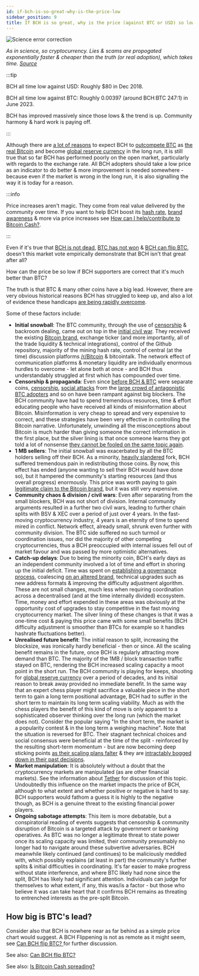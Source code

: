```yaml
---
id: if-bch-is-so-great-why-is-the-price-low
sidebar_position: 9
title: If BCH is so great, why is the price (against BTC or USD) so low?
---
```



<img src={scienceCorrection} alt="Science error correction" />

_As in science, so cryptocurrency. Lies & scams are propogated exponentially faster & cheaper than the truth (or real adoption), which takes time. [Source](https://twitter.com/lemire/status/1687692868796715008)_

:::tip

BCH all time low against USD: Roughly $80 in Dec 2018.

BCH all time low against BTC: Roughly 0.00397 (around BCH:BTC 247:1) in June 2023.

BCH has improved massively since those lows & the trend is up. Community harmony & hard work is paying off.

:::

Although there are [a lot of reasons](/faqs/BCH/why-bitcoin-cash) to expect BCH to [outcompete BTC](/faqs/BCH-vs-BTC/whats-wrong-with-bitcoin-btc) as [the real Bitcoin](/faqs/BCH-vs-BTC/is-bch-the-real-bitcoin) and become [global reserve currency](/faqs/Global-Reserve-Currency/what-do-you-mean-global-reserve-currency) in the long run, it is still true that so far BCH has performed poorly on the open market, particularly with regards to the exchange rate. All BCH adopters should take a low price as an indicator to do better & more improvement is needed somewhere - because even if the market is wrong in the long run, it is also signalling the way it is today for a reason.

:::info

Price increases aren't magic. They come from real value delivered by the community over time. If you want to help BCH boost its [hash rate](/faqs/BCH-vs-BTC/is-low-hashrate-a-problem), [brand awareness](/faqs/BCH/will-bitcoin-cash-rebrand) & more via price increases see [How can I help/contribute to Bitcoin Cash?](/faqs/BCH/how-can-i-contribute-to-bitcoin-cash).

:::

Even if it's true that [BCH is not dead](/faqs/Other/is-bitcoin-cash-dead), [BTC has not won](/faqs/BCH-vs-BTC/hasnt-btc-already-won) & [BCH can flip BTC](/faqs/BCH-vs-BTC/can-bch-flip-btc), doesn't this market vote empirically demonstrate that BCH isn't that great after all?

How can the price be so low if BCH supporters are correct that it's much better than BTC?

The truth is that BTC & many other coins have a big lead. However, there are very obvious historical reasons BCH has struggled to keep up, and also a lot of evidence these handicaps [are being rapidly overcome](/faqs/BCH/is-BCH-spreading).

Some of these factors include:

- **Initial snowball**: The BTC community, through the use of [censorship](/faqs/BCH-vs-BTC/why-is-there-so-much-censorship-in-btc) & backroom dealing, came out on top in the [initial civil war](/start#episode-8-of-10-bitcoin-cash). They received the existing [Bitcoin brand](/faqs/BCH/will-bitcoin-cash-rebrand), exchange ticker (and more importantly, all of the trade liquidity & technical integrations), control of the Github repository, majority of the mining hash rate, control of central (at the time) discussion platforms [/r/Bitcoin](https://reddit.com/r/Bitcoin) & bitcointalk. The network effect of communication platforms & monetary liquidity are individually enormous hurdles to overcome - let alone both at once - and BCH thus understandably struggled at first which has compounded over time.
- **Censorship & propaganda**: Even since [before BCH & BTC](/start##episode-8-of-10-bitcoin-cash) were separate coins, [censorship](/faqs/BCH-vs-BTC/why-is-there-so-much-censorship-in-btc), [social attacks](/faqs/Other/whats-with-the-name-bcash) from the [large crowd of antagonistic BTC adopters](/faqs/BCH-vs-BTC/why-do-btc-coiners-have-such-a-specific-vendetta-against-bch) and so on have been rampant against big blockers. The BCH community have had to spend tremendous resources, time & effort educating people who have received all kinds of misinformation about Bitcoin. Misinformation is very cheap to spread and very expensive to correct, and these strategies have been very effective in controlling the Bitcoin narrative. Unfortunately, unwinding all the misconceptions about Bitcoin is much harder than giving someone the correct information in the first place, but the silver lining is that once someone learns they got told a lot of nonsense [they cannot be fooled on the same topic again](/faqs/BCH-vs-BTC/can-bch-flip-btc).
- **1 MB sellers**: The initial snowball was exacerbated by all the BTC holders selling off their BCH. As a minority, [heavily slandered](/faqs/Other/whats-with-the-name-bcash) fork, BCH suffered tremendous pain in redistributing those coins. By now, this effect has ended (anyone wanting to sell their BCH would have done so), but it hampered the community's starting resources (and thus overall progress) enormously. This price was worth paying to gain [legitimate claim to the Bitcoin brand](/faqs/BCH-vs-BTC/is-bch-the-real-bitcoin), but it was still very expensive.
- **Community chaos & division / civil wars**: Even after separating from the small blockers, BCH was not short of division. Internal community arguments resulted in a further two civil wars, leading to further chain splits with BSV & XEC over a period of just over 4 years. In the fast-moving cryptocurrency industry, 4 years is an eternity of time to spend mired in conflict. Network effect, already small, shrunk even further with community division. The BTC side suffered no such turmoil or coordination issues, nor did the majority of other competing cryptocurrencies, thus a BCH preoccupied with internal issues fell out of market favour and was passed by more optimistic alternatives.
- **Catch-up delays**: Due to being the minority coin, BCH's early days as an independent community involved a lot of time and effort in shoring up the initial deficit. Time was spent on [establishing a governance process](/faqs/Decentralisation/how-does-BCH-governance-work), coalescing [on an altered brand](/faqs/BCH/will-bitcoin-cash-rebrand), technical upgrades such as new address formats & improving the difficulty adjustment algorithm. These are not small changes, much less when requiring coordination across a decentralised (and at the time internally divided) ecosystem. Time, money and effort expended in these areas was obviously at the opportunity cost of upgrades to stay competitive in the fast moving cryptocurrency market. The silver lining of these changes is that it was a one-time cost & paying this price came with some small benefits (BCH difficulty adjustment is smoother than BTCs for example so it handles hashrate fluctuations better).
- **Unrealised future benefit**: The initial reason to split, increasing the blocksize, was ironically hardly beneficial - then or since. All the scaling benefit remains in the future, once BCH is regularly attracting more demand than BTC. The majority of the 1MB / block transaction traffic stayed on BTC, rendering the BCH increased scaling capacity a moot point in the short run. The BCH community is playing for keeps, shooting for [global reserve currency](/faqs/Global-Reserve-Currency/what-do-you-mean-global-reserve-currency) over a period of decades, and its initial reason to break away provided no immediate benefit. In the same way that an expert chess player might sacrifice a valuable piece in the short term to gain a long term positional advantage, BCH had to suffer in the short term to maintain its long term scaling viability. Much as with the chess players the benefit of this kind of move is only apparent to a sophisticated observer thinking over the long run (which the market does not). Consider the popular saying "In the short term, the market is a popularity contest & in the long term a weighing machine". Note that the situation is reversed for BTC. Their stagnant technical choices and social consensus were beneficial at the time of the split - reinforced by the resulting short-term momentum - but are now becoming deep sticking points [as their scaling plans falter](/faqs/BCH-vs-BTC/what-about-lightning-network) & they are [intractably bogged down in their past decisions](/faqs/BCH-vs-BTC/what-if-btc-raises-block-size).
- **Market manipulation**: It is absolutely without a doubt that the cryptocurrency markets are manipulated (as are other financial markets). See the information about [Tether](/faqs/Scams/tether) for discussion of this topic. Undoubtedly this influence on the market impacts the price of BCH, although to what extent and whether positive or negative is hard to say. BCH supporters would fathom a guess it is highly to the negative though, as BCH is a genuine threat to the existing financial power players.
- **Ongoing sabotage attempts**: This item is more debatable, but a conspiratorial reading of events suggests that censorship & community disruption of Bitcoin is a targeted attack by government or banking operatives. As BTC was no longer a legitimate threat to state power once its scaling capacity was limited, their community presumably no longer had to navigate around these subvertive adversaries. BCH meanwhile likely continued (and continues) to be maliciously meddled with, which possibly explains (at least in part) the community's further splits & initial difficulties in coordinating. It's far easier to make progress without state interference, and where BTC likely had none since the split, BCH has likely had significant attention. Individuals can judge for themselves to what extent, if any, this was/is a factor - but those who believe it was can take heart that it confirms BCH remains as threating to entrenched interests as the pre-split Bitcoin.

## How big is BTC's lead?

Consider also that BCH is nowhere near as far behind as a simple price chart would suggest. A BCH Flippening is not as remote as it might seem, see [Can BCH flip BTC?
](/faqs/BCH-vs-BTC/can-bch-flip-btc) for further discussion. 

See also: [Can BCH flip BTC?](/faqs/BCH-vs-BTC/can-bch-flip-btc)

See also: [Is Bitcoin Cash spreading?](/faqs/BCH/is-BCH-spreading)

